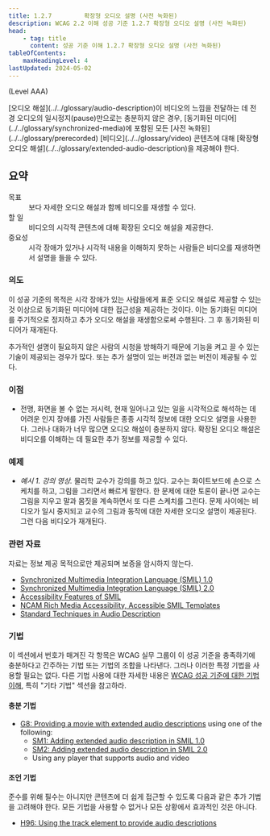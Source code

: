 ```yaml
---
title: 1.2.7         확장형 오디오 설명 (사전 녹화된)
description: WCAG 2.2 이해 성공 기준 1.2.7 확장형 오디오 설명 (사전 녹화된)
head:
    - tag: title
      content: 성공 기준 이해 1.2.7 확장형 오디오 설명 (사전 녹화된)
tableOfContents:
    maxHeadingLevel: 4
lastUpdated: 2024-05-02
---
```



(Level AAA)

<Card title="성공 기준(SC)">
[오디오 해설](../../glossary/audio-description)이 비디오의 느낌을 전달하는 데 전경 오디오의 일시정지(pause)만으로는 충분하지 않은 경우, [동기화된 미디어](../../glossary/synchronized-media)에 포함된 모든 [사전 녹화된](../../glossary/prerecorded) [비디오](../../glossary/video) 콘텐츠에 대해 [확장형 오디오 해설](../../glossary/extended-audio-description)을 제공해야 한다.
</Card>

## 요약

<dl>
<dt>목표</dt>
<dd>보다 자세한 오디오 해설과 함께 비디오를 재생할 수 있다.</dd>
<dt>할 일</dt>
<dd>비디오의 시각적 콘텐츠에 대해 확장된 오디오 해설을 제공한다.</dd>
<dt>중요성</dt>
<dd>시각 장애가 있거나 시각적 내용을 이해하지 못하는 사람들은 비디오를 재생하면서 설명을 들을 수 있다.</dd>
</dl>

### 의도

이 성공 기준의 목적은 시각 장애가 있는 사람들에게 표준 오디오 해설로 제공할 수 있는 것 이상으로 동기화된 미디어에 대한 접근성을 제공하는 것이다. 이는 동기화된 미디어를 주기적으로 정지하고 추가 오디오 해설을 재생함으로써 수행된다. 그 후 동기화된 미디어가 재개된다.

추가적인 설명이 필요하지 않은 사람의 시청을 방해하기 때문에 기능을 켜고 끌 수 있는 기술이 제공되는 경우가 많다. 또는 추가 설명이 있는 버전과 없는 버전이 제공될 수 있다.

### 이점

*   전맹, 화면을 볼 수 없는 저시력, 현재 일어나고 있는 일을 시각적으로 해석하는 데 어려운 인지 장애를 가진 사람들은 종종 시각적 정보에 대한 오디오 설명을 사용한다. 그러나 대화가 너무 많으면 오디오 해설이 충분하지 않다. 확장된 오디오 해설은 비디오를 이해하는 데 필요한 추가 정보를 제공할 수 있다.

### 예제

*   *예시 1. 강의 영상.* 물리학 교수가 강의를 하고 있다. 교수는 화이트보드에 손으로 스케치를 하고, 그림을 그리면서 빠르게 말한다. 한 문제에 대한 토론이 끝나면 교수는 그림을 지우고 말과 몸짓을 계속하면서 또 다른 스케치를 그린다. 문제 사이에는 비디오가 일시 중지되고 교수의 그림과 동작에 대한 자세한 오디오 설명이 제공된다. 그런 다음 비디오가 재개된다.

### 관련 자료

자료는 정보 제공 목적으로만 제공되며 보증을 암시하지 않는다.

*   [Synchronized Multimedia Integration Language (SMIL) 1.0](https://www.w3.org/TR/REC-smil/)
*   [Synchronized Multimedia Integration Language (SMIL) 2.0](https://www.w3.org/TR/SMIL/)
*   [Accessibility Features of SMIL](https://www.w3.org/TR/SMIL-access/)
*   [NCAM Rich Media Accessibility, Accessible SMIL Templates](http://ncam.wgbh.org/invent_build/web_multimedia/accessible-digital-media-guide/guideline-h-multimedia#techH12)
*   [Standard Techniques in Audio Description](http://joeclark.org/access/description/ad-principles.html)

### 기법

이 섹션에서 번호가 매겨진 각 항목은 WCAG 실무 그룹이 이 성공 기준을 충족하기에 충분하다고 간주하는 기법 또는 기법의 조합을 나타낸다. 그러나 이러한 특정 기법을 사용할 필요는 없다. 다른 기법 사용에 대한 자세한 내용은 [WCAG 성공 기준에 대한 기법 이해](../understanding-techniques), 특히 "기타 기법" 섹션을 참고하라.

#### 충분 기법

*   [G8: Providing a movie with extended audio descriptions](https://www.w3.org/WAI/WCAG22/Techniques/general/G8) using one of the following:
    *   [SM1: Adding extended audio description in SMIL 1.0](https://www.w3.org/WAI/WCAG22/Techniques/smil/SM1)
    *   [SM2: Adding extended audio description in SMIL 2.0](https://www.w3.org/WAI/WCAG22/Techniques/smil/SM2)
    *   Using any player that supports audio and video

#### 조언 기법

준수를 위해 필수는 아니지만 콘텐츠에 더 쉽게 접근할 수 있도록 다음과 같은 추가 기법을 고려해야 한다. 모든 기법을 사용할 수 없거나 모든 상황에서 효과적인 것은 아니다.

*   [H96: Using the track element to provide audio descriptions](https://www.w3.org/WAI/WCAG22/Techniques/html/H96)

